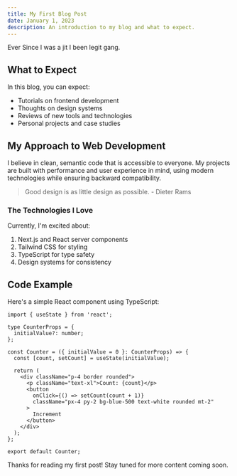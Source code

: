 ```yaml
---
title: My First Blog Post
date: January 1, 2023
description: An introduction to my blog and what to expect.
---
```


Ever Since I was a jit I been legit gang. 


## What to Expect

In this blog, you can expect:

- Tutorials on frontend development
- Thoughts on design systems
- Reviews of new tools and technologies
- Personal projects and case studies

## My Approach to Web Development

I believe in clean, semantic code that is accessible to everyone. My projects are built with performance and user experience in mind, using modern technologies while ensuring backward compatibility.

> Good design is as little design as possible. - Dieter Rams

### The Technologies I Love

Currently, I'm excited about:

1. Next.js and React server components
2. Tailwind CSS for styling
3. TypeScript for type safety
4. Design systems for consistency

## Code Example

Here's a simple React component using TypeScript:

```tsx
import { useState } from 'react';

type CounterProps = {
  initialValue?: number;
};

const Counter = ({ initialValue = 0 }: CounterProps) => {
  const [count, setCount] = useState(initialValue);
  
  return (
    <div className="p-4 border rounded">
      <p className="text-xl">Count: {count}</p>
      <button 
        onClick={() => setCount(count + 1)}
        className="px-4 py-2 bg-blue-500 text-white rounded mt-2"
      >
        Increment
      </button>
    </div>
  );
};

export default Counter;
```

Thanks for reading my first post! Stay tuned for more content coming soon. 